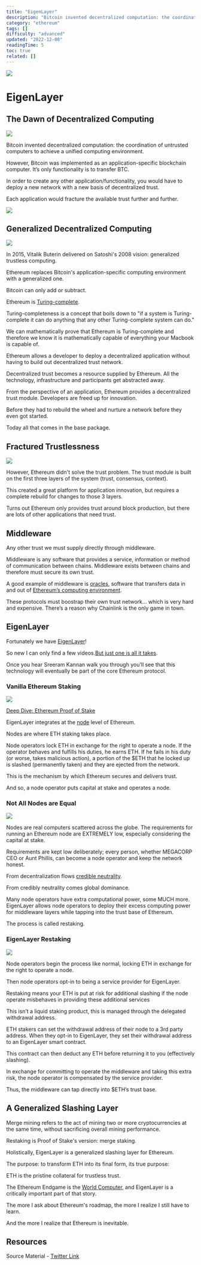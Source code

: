 ```yaml
---
title: "EigenLayer"
description: "Bitcoin invented decentralized computation: the coordination of untrusted computers to achieve a unified computing environment."
category: "ethereum"
tags: []
difficulty: "advanced"
updated: "2022-12-08"
readingTime: 5
toc: true
related: []
---
```


![](/images/eigenlayer-1.jpeg)

# EigenLayer

## The Dawn of Decentralized Computing

![](/images/eigenlayer-2.jpeg)

Bitcoin invented decentralized computation: the coordination of untrusted computers to achieve a unified computing environment. 

However, Bitcoin was implemented as an application-specific blockchain computer. It’s only functionality is to transfer BTC.

In order to create any other application/functionality, you would have to deploy a new network with a new basis of decentralized trust. 

Each application would fracture the available trust further and further.

![](/images/eigenlayer-3.jpeg)

## Generalized Decentralized Computing

![](/images/eigenlayer-8.jpeg)

In 2015, Vitalik Buterin delivered on Satoshi's 2008 vision: generalized trustless computing.

Ethereum replaces Bitcoin's application-specific computing environment with a generalized one. 

Bitcoin can only add or subtract. 

Ethereum is [Turing-complete](/concepts/turing-complete).

Turing-completeness is a concept that boils down to "if a system is Turing-complete it can do anything that any other Turing-complete system can do."

We can mathematically prove that Ethereum is Turing-complete and therefore we know it is mathematically capable of everything your Macbook is capable of.

Ethereum allows a developer to deploy a decentralized application without having to build out decentralized trust network. 

Decentralized trust becomes a resource supplied by Ethereum. All the technology, infrastructure and participants get abstracted away.

From the perspective of an application, Ethereum provides a decentralized trust module. Developers are freed up for innovation.

Before they had to rebuild the wheel and nurture a network before they even got started. 

Today all that comes in the base package.

## Fractured Trustlessness

![](/images/eigenlayer-4.jpeg)

However, Ethereum didn't solve the trust problem. The trust module is built on the first three layers of the system (trust, consensus, context).

This created a great platform for application innovation, but requires a complete rebuild for changes to those 3 layers.

Turns out Ethereum only provides trust around block production, but there are lots of other applications that need trust.

## Middleware

Any other trust we must supply directly through middleware.

Middleware is any software that provides a service, information or method of communication between chains. Middleware exists between chains and therefore must secure its own trust.

A good example of middleware is [oracles](/concepts/oracle), software that transfers data in and out of [Ethereum’s computing environment](/ethereum/evm).

These protocols must boostrap their own trust network… which is very hard and expensive. There’s a reason why Chainlink is the only game in town.

## EigenLayer

Fortunately we have [EigenLayer](https://www.eigenlayer.com/)!

So new I can only find a few videos.[But just one is all it takes](https://www.youtube.com/watch?v=-V-fG4J1N_M). 

Once you hear Sreeram Kannan walk you through you’ll see that this technology will eventually be part of the core Ethereum protocol.

### Vanilla Ethereum Staking

![](/images/eigenlayer-5.jpeg)

[Deep Dive: Ethereum Proof of Stake](/ethereum/pos)

EigenLayer integrates at the [node](/ethereum/node) level of Ethereum. 

Nodes are where ETH staking takes place.

Node operators lock ETH in exchange for the right to operate a node. If the operator behaves and fulfills his duties, he earns ETH. If he fails in his duty (or worse, takes malicious action), a portion of the $ETH that he locked up is slashed (permanently taken) and they are ejected from the network.

This is the mechanism by which Ethereum secures and delivers trust.

And so, a node operator puts capital at stake and operates a node. 

### Not All Nodes are Equal

![](/images/eigenlayer-6.png)

Nodes are real computers scattered across the globe. The requirements for running an Ethereum node are EXTREMELY low, especially considering the capital at stake.

Requirements are kept low deliberately; every person, whether MEGACORP CEO or Aunt Phillis, can become a node operator and keep the network honest. 

From decentralization flows [credible neutrality](/concepts/credible-neutrality). 

From credibly neutrality comes global dominance.

Many node operators have extra computational power, some MUCH more. EigenLayer allows node operators to deploy their excess computing power for middleware layers while tapping into the trust base of Ethereum.

The process is called restaking.

### EigenLayer Restaking

![](/images/eigenlayer-7.jpeg)

Node operators begin the process like normal, locking ETH in exchange for the right to operate a node.

Then node operators opt-in to being a service provider for EigenLayer.

Restaking means your ETH is put at risk for additional slashing if the node operate misbehaves in providing these additional services  

This isn’t a liquid staking product, this is managed through the delegated withdrawal address.

ETH stakers can set the withdrawal address of their node to a 3rd party address. When they opt-in to EigenLayer, they set their withdrawal address to an EigenLayer smart contract. 

This contract can then deduct any ETH before returning it to you (effectively slashing).

In exchange for committing to operate the middleware and taking this extra risk, the node operator is compensated by the service provider. 

Thus, the middleware can tap directly into $ETH’s trust base.

## A Generalized Slashing Layer

Merge mining refers to the act of mining two or more cryptocurrencies at the same time, without sacrificing overall mining performance. 

Restaking is Proof of Stake's version: merge staking.

Holistically, EigenLayer is a generalized slashing layer for Ethereum. 

The purpose: to transform ETH into its final form, its true purpose:

ETH is the pristine collateral for trustless trust.

The Ethereum Endgame is the [World Computer](/ethereum/world-computer), and EigenLayer is a critically important part of that story.

The more I ask about Ethereum's roadmap, the more I realize I still have to learn. 

And the more I realize that Ethereum is inevitable.

## Resources

Source Material - [Twitter Link](https://twitter.com/logarithmicrex/status/1572094840619532288)

